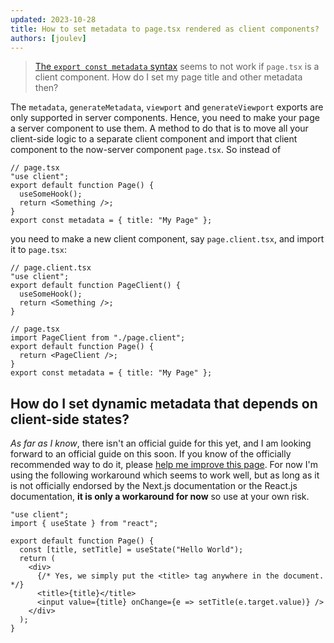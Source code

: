 ```yaml
---
updated: 2023-10-28
title: How to set metadata to page.tsx rendered as client components?
authors: [joulev]
---
```


> [The `export const metadata` syntax](https://nextjs.org/docs/app/api-reference/functions/generate-metadata) seems to not work if `page.tsx` is a client component. How do I set my page title and other metadata then?

The `metadata`, `generateMetadata`, `viewport` and `generateViewport` exports are only supported in server components. Hence, you need to make your page a server component to use them. A method to do that is to move all your client-side logic to a separate client component and import that client component to the now-server component `page.tsx`. So instead of

```tsx
// page.tsx
"use client";
export default function Page() {
  useSomeHook();
  return <Something />;
}
export const metadata = { title: "My Page" };
```

you need to make a new client component, say `page.client.tsx`, and import it to `page.tsx`:

```tsx
// page.client.tsx
"use client";
export default function PageClient() {
  useSomeHook();
  return <Something />;
}

// page.tsx
import PageClient from "./page.client";
export default function Page() {
  return <PageClient />;
}
export const metadata = { title: "My Page" };
```

## How do I set dynamic metadata that depends on client-side states?

_As far as I know_, there isn't an official guide for this yet, and I am looking forward to an official guide on this soon. If you know of the officially recommended way to do it, please [help me improve this page](https://github.com/joulev/nextjs-faq/blob/main/content/metadata-client-components.mdx). For now I'm using the following workaround which seems to work well, but as long as it is not officially endorsed by the Next.js documentation or the React.js documentation, **it is only a workaround for now** so use at your own risk.

```tsx
"use client";
import { useState } from "react";

export default function Page() {
  const [title, setTitle] = useState("Hello World");
  return (
    <div>
      {/* Yes, we simply put the <title> tag anywhere in the document. */}
      <title>{title}</title>
      <input value={title} onChange={e => setTitle(e.target.value)} />
    </div>
  );
}
```
